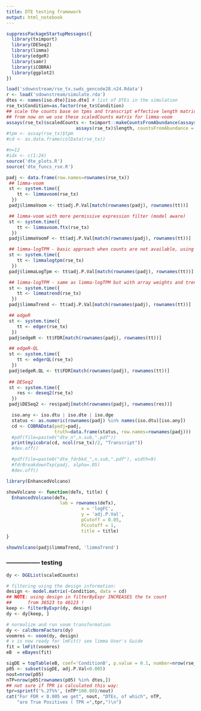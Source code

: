 ```yaml
---
title: DTE testing framework
output: html_notebook
---
```


```r
suppressPackageStartupMessages({
  library(tximport)
  library(DESeq2)
  library(limma)
  library(edgeR)
  library(samr)
  library(iCOBRA)
  library(ggplot2)
})
```

```r
load('sdownstream/rse_tx.swds_gencode28.n24.Rdata')
r <- load('sdownstream/simulate.rda')
dtes <- names(iso.dte)[iso.dte] # list of DTEs in the simulation
rse_tx$Condition=as.factor(rse_tx$Condition)
## scale the counts base on tpms and transcript effective length matrices
## from now on we use these scaledCounts matrix for limma-voom
assays(rse_tx)$scaledCounts <- tximport::makeCountsFromAbundance(assays(rse_tx)$counts, assays(rse_tx)$tpm,
                          assays(rse_tx)$length, countsFromAbundance = "lengthScaledTPM")
#tpm <- assay(rse_tx)$tpm
#cd <- as.data.frame(colData(rse_tx))
```


```r
#n=12
#idx <- c(1:24)
source('dte_plots.R')
source('dte_funcs_rse.R')
```


```r
padj <- data.frame(row.names=rownames(rse_tx))
 ## limma-voom
 st <- system.time({ 
    tt <- limmavoom(rse_tx)
  })
 padj$limmaVoom <- tt$adj.P.Val[match(rownames(padj), rownames(tt))]

 ## limma-voom with more permissive expression filter (model aware)
 st <- system.time({ 
    tt <- limmavoom.ftx(rse_tx)
  })
 padj$limmaVoomF <- tt$adj.P.Val[match(rownames(padj), rownames(tt))]

 ## limma-logTPM - basic approach when counts are not available, using log(tpm+0.5)
 st <- system.time({ 
    tt <- limmalogtpm(rse_tx)
  })
 padj$limmaLogTpm <- tt$adj.P.Val[match(rownames(padj), rownames(tt))]

 ## limma-logTPM - same as limma-logTPM but with array weights and trend=T
 st <- system.time({ 
    tt <- limmatrend(rse_tx)
  })
 padj$limmaTrend <- tt$adj.P.Val[match(rownames(padj), rownames(tt))]

 ## edgeR
 st <- system.time({ 
    tt <- edger(rse_tx)
  })
 padj$edgeR <- tt$FDR[match(rownames(padj), rownames(tt))]

 ## edgeR-QL
 st <- system.time({ 
    tt <- edgerQL(rse_tx)
  })
 padj$edgeR.QL <- tt$FDR[match(rownames(padj), rownames(tt))]
 
 ## DESeq2 
 st <- system.time({
    res <- deseq2(rse_tx)
  })
 padj$DESeq2 <- res$padj[match(rownames(padj), rownames(res))]
```


```r
  iso.any <- iso.dtu | iso.dte | iso.dge
  status <- as.numeric(rownames(padj) %in% names(iso.dtu)[iso.any])
  cd <- COBRAData(padj=padj,
                  truth=data.frame(status, row.names=rownames(padj)))
  #pdf(file=paste0("dte_n",n.sub,".pdf"))
  print(myicobra(cd, ncol(rse_tx)/2, "Transcript"))
  #dev.off()

  #pdf(file=paste0("dte_fdrbkd_",n.sub,".pdf"), width=9)
  #fdrBreakdownTxp(padj, alpha=.05)
  #dev.off()
```


```r
library(EnhancedVolcano)

showVolcano <- function(deTx, title) {
  EnhancedVolcano(deTx,
                    lab = rownames(deTx),
                            x = 'logFC',
                            y = 'adj.P.Val',
                            pCutoff = 0.05,
                            FCcutoff = 1,
                            title = title)
}

showVolcano(padj$limmaTrend, 'limmaTrend')

```







### ----------------- testing 

```r
dy <- DGEList(scaledCounts)

# filtering using the design information:
design <- model.matrix(~Condition, data = cd)
## NOTE: using design in filterByExpr INCREASES the tx count
##      from 36523 to 46123 !
keep <- filterByExpr(dy, design)
dy <- dy[keep, ]

# normalize and run voom transformation
dy <- calcNormFactors(dy)
voomres <- voom(dy, design)
# v is now ready for lmFit() see limma User's Guide
fit = lmFit(voomres)
eB  = eBayes(fit)

sigDE = topTable(eB, coef='ConditionB', p.value = 0.1, number=nrow(rse_tx))
p05 <- subset(sigDE, adj.P.Val<0.005)
nout=nrow(p05)
nTP=nrow(p05[rownames(p05) %in% dtes,])
## not sure if TPR is calculated this way:
tpr=sprintf('%.2f%%', (nTP*100.00)/nout)
cat("For FDR < 0.005 we get", nout, "DTEs, of which", nTP, 
    "are True Positives ( TPR =",tpr,")\n")
```


